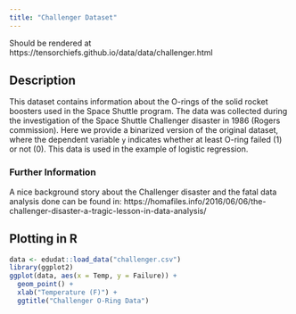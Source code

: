 ```yaml
---
title: "Challenger Dataset"
---
```

Should be rendered at https://tensorchiefs.github.io/data/data/challenger.html

## Description

This dataset contains information about the O-rings of the solid rocket boosters used in the Space Shuttle program. The data was collected during the investigation of the Space Shuttle Challenger disaster in 1986 (Rogers commission). Here we provide a binarized version of the original dataset, where the dependent variable `y` indicates whether at least O-ring failed (1) or not (0). This data is used in the example of logistic regression.

### Further Information
A nice background story about the Challenger disaster and the fatal data analysis done can be found in:
https://homafiles.info/2016/06/06/the-challenger-disaster-a-tragic-lesson-in-data-analysis/

## Plotting in R

```r
data <- edudat::load_data("challenger.csv")
library(ggplot2)
ggplot(data, aes(x = Temp, y = Failure)) +
  geom_point() + 
  xlab("Temperature (F)") +
  ggtitle("Challenger O-Ring Data")
```